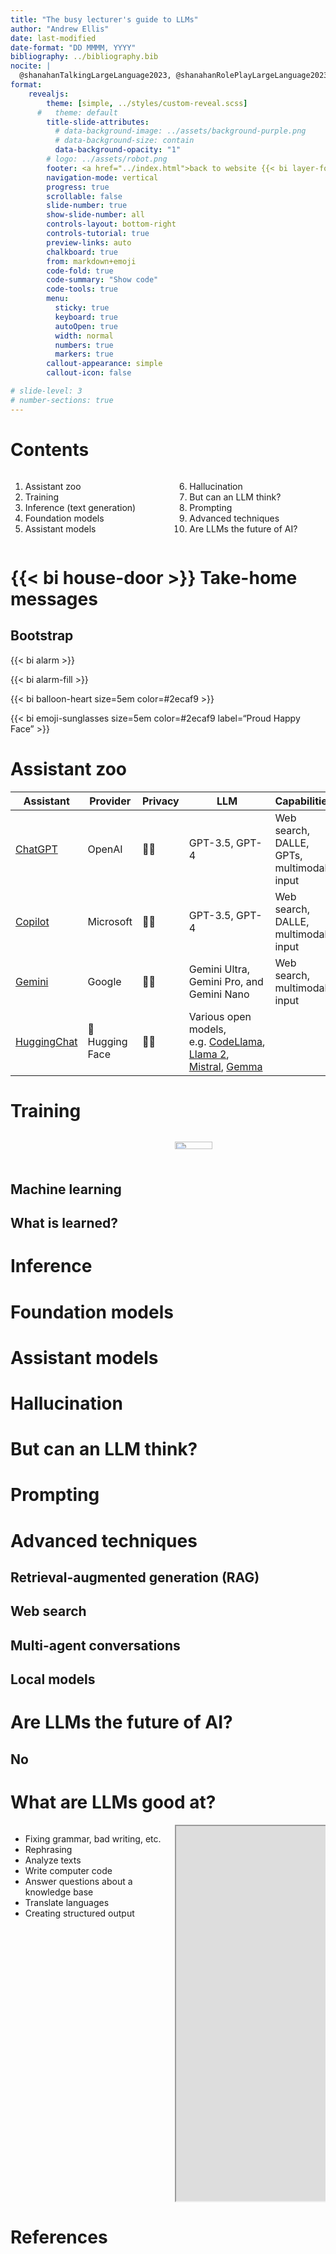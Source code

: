 ```yaml
---
title: "The busy lecturer's guide to LLMs"
author: "Andrew Ellis"
date: last-modified
date-format: "DD MMMM, YYYY"
bibliography: ../bibliography.bib
nocite: |
  @shanahanTalkingLargeLanguage2023, @shanahanRolePlayLargeLanguage2023, @weiEmergentAbilitiesLarge2022b
format: 
    revealjs:
        theme: [simple, ../styles/custom-reveal.scss]
      #   theme: default
        title-slide-attributes:
          # data-background-image: ../assets/background-purple.png
          # data-background-size: contain
          data-background-opacity: "1"
        # logo: ../assets/robot.png
        footer: <a href="../index.html">back to website {{< bi layer-forward >}} </a>
        navigation-mode: vertical
        progress: true
        scrollable: false
        slide-number: true
        show-slide-number: all
        controls-layout: bottom-right
        controls-tutorial: true
        preview-links: auto
        chalkboard: true
        from: markdown+emoji
        code-fold: true
        code-summary: "Show code"
        code-tools: true
        menu: 
          sticky: true
          keyboard: true
          autoOpen: true
          width: normal
          numbers: true
          markers: true
        callout-appearance: simple
        callout-icon: false

# slide-level: 3
# number-sections: true
---
```


# Contents
:::: {.columns}
::: {.column width="50%"}
1. Assistant zoo
2. Training
3. Inference (text generation)
4. Foundation models
5. Assistant models
:::

::: {.column width="50%"}
6. Hallucination
7. But can an LLM think?
8. Prompting
9. Advanced techniques
10. Are LLMs the future of AI?
:::
::::


# {{< bi house-door >}} Take-home messages

## Bootstrap
{{< bi alarm >}}

{{< bi alarm-fill >}}

{{< bi balloon-heart  size=5em color=#2ecaf9 >}}

{{< bi emoji-sunglasses  size=5em color=#2ecaf9 label="Proud Happy Face" >}}


# Assistant zoo {.smaller}

| Assistant                                  | Provider        | Privacy | LLM                                       | Capabilities                              | Price      |
| ------------------------------------------ | --------------- | ------- | ----------------------------------------- | ----------------------------------------- | ---------- |
| [ChatGPT](https://chat.openai.com/)                                  | OpenAI          | 👎🏼    | GPT-3.5, GPT-4                            | Web search, DALLE, GPTs, multimodal input | 💶         |
| [Copilot](https://copilot.microsoft.com/)  | Microsoft       | 👍🏼    | GPT-3.5, GPT-4                            | Web search, DALLE, multimodal input       | 🆓 for BFH |
| [Gemini](https://gemini.google.com/app)    | Google          | 👎🏼    | Gemini Ultra, Gemini Pro, and Gemini Nano | Web search, multimodal input              | 💶         |
| [HuggingChat](https://huggingface.co/chat) | 🤗 Hugging Face | 👍🏼    | Various open models, e.g. [CodeLlama](https://about.fb.com/news/2023/08/code-llama-ai-for-coding/), [Llama 2](https://huggingface.co/meta-llama/Llama-2-70b-chat-hf),  [Mistral](https://mistral.ai/news/announcing-mistral-7b/), [Gemma](https://blog.google/technology/developers/gemma-open-models/)                    |                                           | 🆓         |


# Training
:::: {.columns}

::: {.column width="50%"}
:::

::: {.column width="50%"}
![](../assets/images/Language%20Model.png){width=50%}
:::
::::

## Machine learning

## What is learned?


# Inference

# Foundation models

# Assistant models

# Hallucination

# But can an LLM think?

# Prompting

# Advanced techniques

## Retrieval-augmented generation (RAG)

## Web search

## Multi-agent conversations

## Local models

# Are LLMs the future of AI?

## No



















# What are LLMs good at?

::::{.columns}
::: {.column width="50%"}

- Fixing grammar, bad writing, etc.
- Rephrasing
- Analyze texts
- Write computer code
- Answer questions about a knowledge base
- Translate languages
- Creating structured output

:::
:::{.column width="50%"}
```{=html}
<iframe width="600" height="600" src="https://chat.openai.com/share/49f95bd5-58de-466c-9323-5118fa83685e" title="Email addresses in a comma-separated list"></iframe>
```
:::
::::


# References {background-color="#D8DEE9"}

::: {#refs}
:::
